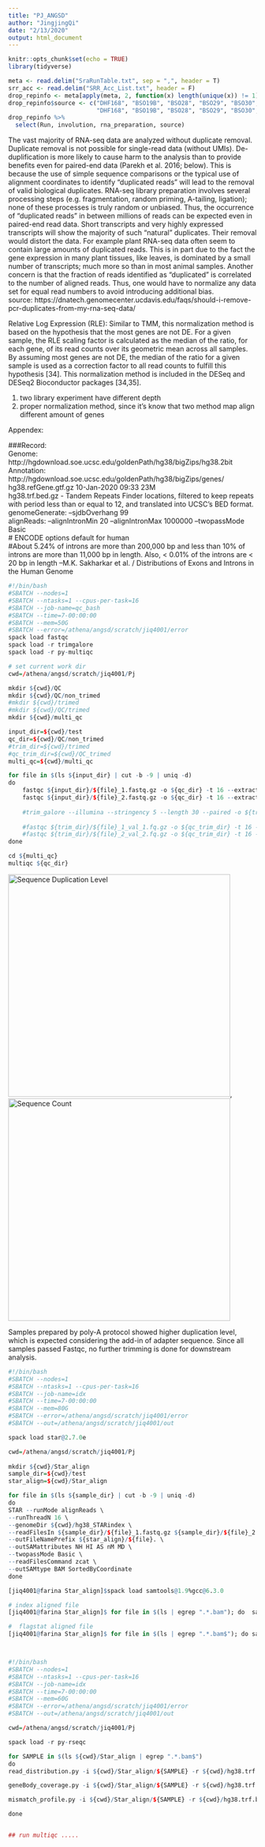 ```yaml
---
title: "PJ_ANGSD"
author: "JingjingQi"
date: "2/13/2020"
output: html_document
---
```


```r
knitr::opts_chunk$set(echo = TRUE)
library(tidyverse)
```

```r
meta <- read.delim("SraRunTable.txt", sep = ",", header = T)
srr_acc <- read.delim("SRR_Acc_List.txt", header = F)
drop_repinfo <- meta[apply(meta, 2, function(x) length(unique(x)) != 1)]
drop_repinfo$source <- c("DHF168", "BSO19B", "BSO28", "BSO29", "BSO30", "BSO32N", "BSO36", "BSO37",
                         "DHF168", "BSO19B", "BSO28", "BSO29", "BSO30", "BSO32N", "BSO36", "BSO37")
drop_repinfo %>%
  select(Run, involution, rna_preparation, source)
```

The vast majority of RNA-seq data are analyzed without duplicate removal. Duplicate removal is not possible for single-read data (without UMIs). De-duplification is more likely to cause harm to the analysis than to provide benefits even for paired-end data (Parekh et al.  2016; below).  This is because the use of simple sequence comparisons or the typical use of alignment coordinates to identify “duplicated reads” will lead to the removal of valid biological duplicates.  RNA-seq library preparation involves several processing steps (e.g. fragmentation, random priming, A-tailing, ligation); none of these processes is truly random or unbiased.  Thus, the occurrence of “duplicated reads” in between millions of reads can be expected even in paired-end read data. Short transcripts and very highly expressed transcripts will show the majority of such “natural” duplicates. Their removal would distort the data.  For example plant RNA-seq data often seem to contain large amounts of duplicated reads. This is in part due to the fact the gene expression in many plant tissues, like leaves, is dominated by a small number of transcripts; much more so than in most animal samples. Another concern is that the fraction of reads identified as “duplicated” is correlated to the number of aligned reads. Thus, one would have to normalize any data set for equal read numbers to avoid introducing additional bias.   
source: https://dnatech.genomecenter.ucdavis.edu/faqs/should-i-remove-pcr-duplicates-from-my-rna-seq-data/  
 
Relative Log Expression (RLE): Similar to TMM, this normalization method is based on the hypothesis that the most genes are not DE. For a given sample, the RLE scaling factor is calculated as the median of the ratio, for each gene, of its read counts over its geometric mean across all samples. By assuming most genes are not DE, the median of the ratio for a given sample is used as a correction factor to all read counts to fulfill this hypothesis [34]. This normalization method is included in the DESeq and DESeq2 Bioconductor packages [34,35].  


1. two library experiment have different depth
2. proper normalization method, since it's know that two method map align different amount of genes 

Appendex: 

###Record:  
Genome:  
http://hgdownload.soe.ucsc.edu/goldenPath/hg38/bigZips/hg38.2bit  
Annotation:  
http://hgdownload.soe.ucsc.edu/goldenPath/hg38/bigZips/genes/  
hg38.refGene.gtf.gz        10-Jan-2020 09:33   23M  
hg38.trf.bed.gz - Tandem Repeats Finder locations, filtered to keep repeats
    with period less than or equal to 12, and translated into UCSC's BED
    format.
genomeGenerate: --sjdbOverhang 99  
alignReads: --alignIntronMin 20 --alignIntronMax 1000000 --twopassMode Basic  
# ENCODE options default for human  
#About 5.24% of introns are more than 200,000 bp and less than 10% of introns are more than 11,000 bp in length. Also, < 0.01% of the introns are < 20 bp in length   --M.K. Sakharkar et al. / Distributions of Exons and Introns in the Human Genome  

```r
#!/bin/bash
#SBATCH --nodes=1
#SBATCH --ntasks=1 --cpus-per-task=16
#SBATCH --job-name=qc_bash
#SBATCH --time=7-00:00:00
#SBATCH --mem=50G
#SBATCH --error=/athena/angsd/scratch/jiq4001/error 
spack load fastqc
spack load -r trimgalore
spack load -r py-multiqc

# set current work dir
cwd=/athena/angsd/scratch/jiq4001/Pj

mkdir ${cwd}/QC
mkdir ${cwd}/QC/non_trimed
#mkdir ${cwd}/trimed
#mkdir ${cwd}/QC/trimed
mkdir ${cwd}/multi_qc

input_dir=${cwd}/test
qc_dir=${cwd}/QC/non_trimed
#trim_dir=${cwd}/trimed
#qc_trim_dir=${cwd}/QC_trimed
multi_qc=${cwd}/multi_qc

for file in $(ls ${input_dir} | cut -b -9 | uniq -d)
do
    fastqc ${input_dir}/${file}_1.fastq.gz -o ${qc_dir} -t 16 --extract
    fastqc ${input_dir}/${file}_2.fastq.gz -o ${qc_dir} -t 16 --extract
    
    #trim_galore --illumina --stringency 5 --length 30 --paired -o ${trim_dir} ${input_dir}/${file}_1.fastq.gz ${input_dir}/${file}_2.fastq.gz
    
    #fastqc ${trim_dir}/${file}_1_val_1.fq.gz -o ${qc_trim_dir} -t 16 --extract
    #fastqc ${trim_dir}/${file}_2_val_2.fq.gz -o ${qc_trim_dir} -t 16 --extract
done

cd ${multi_qc}
multiqc ${qc_dir}
```

![Sequence Duplication Level](Raw_umltiqc_1.png){width=450px}, 
![Sequence Count](Raw_umltiqc_2.png){width=450px}  

Samples prepared by poly-A protocol showed higher duplication level, which is expected considering the add-in of adapter sequence. Since all samples passed Fastqc, no further trimming is done for downstream analysis. 
```r
#!/bin/bash
#SBATCH --nodes=1
#SBATCH --ntasks=1 --cpus-per-task=16
#SBATCH --job-name=idx
#SBATCH --time=7-00:00:00
#SBATCH --mem=80G
#SBATCH --error=/athena/angsd/scratch/jiq4001/error
#SBATCH --out=/athena/angsd/scratch/jiq4001/out

spack load star@2.7.0e

cwd=/athena/angsd/scratch/jiq4001/Pj
  
mkdir ${cwd}/Star_align
sample_dir=${cwd}/test
star_align=${cwd}/Star_align

for file in $(ls ${sample_dir} | cut -b -9 | uniq -d)
do
STAR --runMode alignReads \
--runThreadN 16 \
--genomeDir ${cwd}/hg38_STARindex \
--readFilesIn ${sample_dir}/${file}_1.fastq.gz ${sample_dir}/${file}_2.fastq.gz \
--outFileNamePrefix ${star_align}/${file}. \
--outSAMattributes NH HI AS nM MD \
--twopassMode Basic \
--readFilesCommand zcat \
--outSAMtype BAM SortedByCoordinate
done
```

```r
[jiq4001@farina Star_align]$spack load samtools@1.9%gcc@6.3.0

# index aligned file
[jiq4001@farina Star_align]$ for file in $(ls | egrep ".*.bam"); do  samtools index ${file}; done

#  flagstat aligned file
[jiq4001@farina Star_align]$ for file in $(ls | egrep ".*.bam$"); do samtools flagstat ${file} >> ${file}_flagstat_out; done



#!/bin/bash
#SBATCH --nodes=1
#SBATCH --ntasks=1 --cpus-per-task=16
#SBATCH --job-name=idx
#SBATCH --time=7-00:00:00
#SBATCH --mem=60G
#SBATCH --error=/athena/angsd/scratch/jiq4001/error
#SBATCH --out=/athena/angsd/scratch/jiq4001/out

cwd=/athena/angsd/scratch/jiq4001/Pj

spack load -r py-rseqc

for SAMPLE in $(ls ${cwd}/Star_align | egrep ".*.bam$")
do
read_distribution.py -i ${cwd}/Star_align/${SAMPLE} -r ${cwd}/hg38.trf.bed > ${cwd}/QC_Star_align/${SAMPLE}.read_distribution.out

geneBody_coverage.py -i ${cwd}/Star_align/${SAMPLE} -r ${cwd}/hg38.trf.bed -o ${cwd}/QC_Star_align/${SAMPLE}.geneBody_coverage.out

mismatch_profile.py -i ${cwd}/Star_align/${SAMPLE} -r ${cwd}/hg38.trf.bed -o ${cwd}/QC_Star_align/${SAMPLE}.mismatch_profile.out

done


## run multiqc .....
```

